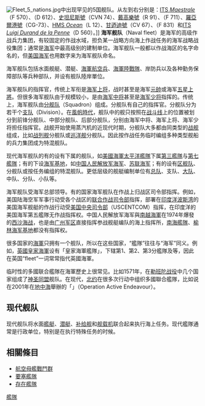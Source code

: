 {{Unreferenced|time=2014-07-03T03:57:02+00:00}}
[[File:Fleet_5_nations.jpg|thumb]]中出现罕见的5国舰队。从左到右分别是：[[西北風級巡防艦|ITS ''Maestrale'']]（F 570）、{{tsl|en|FS De Grasse|FS ''De Grasse''}}（D 612）、[[約翰·C·史坦尼斯號航空母艦|史坦尼斯號]]（CVN 74）、[[戴高樂號航空母艦|戴高樂號]]（R 91）、{{tsl|en|Surcouf (F711)|FS ''Surcouf''}}（F 711）、[[羅亞爾港號巡洋艦|羅亞爾港號]]（CG-73）、[[海洋號兩棲攻擊艦|HMS ''Ocean'']]（L 12）、[[甘迺迪號航空母艦_(CV-67)|甘迺迪號]]（CV 67）、{{tsl|en|Hr. Ms. Van Amstel|HNLMS ''Van Amstel''}}（F 831）和[[杜兰德·泽拉·潘尼级驱逐舰|ITS ''Luigi Durand de la Penne'']]（D 560）。]]
'''海军舰队'''（Naval fleet）是海军的高级作战兵力集团，有较固定的作战水域，担负某一战略方向海上作战任务的海军战略战役集团；通常是[[海军|海军]]中最高级别的建制单位。海军舰队一般都以作战海区的名字命名的，但[[美国海军|美国海军]]也用数字来为海军舰队命名。

海军舰队包括水面舰艇、潜艇、[[海軍航空兵|海軍航空兵]]、[[海軍陸戰隊|海軍陸戰隊]]、岸防兵以及各种勤务保障部队等兵种部队，并设有舰队陸岸單位。

海军舰队的指挥官，传统上军衔是[[海军上将|海军上将]]，战时甚至是海军[[元帥|元帥]]或海军[[五星上將|五星上將]]。但很多海军舰队由于规模较小，是由[[海军中将|海军中将]]甚至是[[海军少将|海军少将]]指挥的。传统上，海军舰队由[[分舰队|分舰队]]（Squadron）组成。分舰队有自己的指挥官。分舰队分为若干个[[舰艇支队|支队]]（Division）。在[[風帆時代|風帆時代]]，舰队中的舰只按照在[[战斗线|战斗线]]上的位置被划分到前锋分舰队、中部分舰队、后部分舰队，分别由海军中将、海军上将、海军少将担任指挥官。战舰开始使用蒸汽机的近现代时期，分舰队大多都由同类型的[[战舰|战舰]]组成，比如[[战列舰|战列舰]]分舰队或[[巡洋舰|巡洋舰]]分舰队。因此按作战任务临时编组多种类型舰船的兵力集团成为特混舰队。

现代海军舰队的有的设有下属的舰队，如[[美國海軍|美國海軍]][[太平洋艦隊|太平洋艦隊]]下属[[第三艦隊_(美國海軍)|第三艦隊]]与[[第七艦隊|第七艦隊]]；有的下设[[海军基地#海军的建制单位|海军基地]]，如[[中国人民解放军海军|中国人民解放军海军]]、[[苏联海军|苏联海军]]；有的设有[[区舰队|区舰队]]、分舰队或按任务编组的特混舰队。更低层级的舰艇编制单位有[[海军总队|总队]]、支队、[[舰艇大队|大队]]、中队、分队、小队等。

海军舰队受海军总部领导。有的国家海军舰队在作战上归战区司令部指挥。例如，美国陆海空军军事行动受各个战区的[[美军联合作战司令部|联合作战司令部]]指挥，部署在[[印度洋|印度洋]][[波斯湾|波斯湾]]的美国海军舰艇的作战行动受[[美国中央司令部|美国中央司令部]]（USCENTCOM）指挥，在印度洋的美国海军第五艦隊无作战指挥权。中国人民解放军海军與[[越南共和國海軍|南越海軍]]在1974年爆發的[[西沙海战|西沙海战]]，也是由[[广州军区|广州军区]]直接指挥参战舰艇编队的海上指挥所，[[南海艦隊|南海艦隊]]、[[榆林海军基地|榆林海军基地]]都没有指挥权。

很多国家的[[海軍|海軍]]只拥有一个舰队，所以在这些国家，“艦隊”往往与“海军”同义。例如，[[英國皇家海軍|英國皇家海軍]]设有「皇家海軍艦隊」，下辖第1、第2、第3分艦隊及{{Link-en|英國皇家海軍潛艇艦隊|Royal Navy Submarine Service|潜艇舰队}}等，因此在英国“fleet”一词常常指代英國海軍。

临时性的多國联合艦隊在海軍歷史上很常见。比如1571年，在[[勒班陀战役|勒班陀战役]]中几个国家组成了[[神圣同盟|神圣同盟]]舰队。在现代，[[北大西洋公约组织|北约]]在很多次行动中组织多國聯合艦隊，比如说在2001年在[[地中海|地中海]]舉辦的「{{Link-en|積極行動|Operation Active Endeavour}}」（Operation Active Endeavour）。

== 现代舰队 ==
现代舰队将水面[[艦艇|艦艇]]、[[潜艇|潜艇]]、[[补给舰|补给舰]]和[[舰载机|舰载机]]联合起来执行海上任务。现代艦隊通常是行政单位，特别是在执行特殊任务的时候。

==相關條目==
*[[航空母艦戰鬥群|航空母艦戰鬥群]]
*[[要塞艦隊|要塞艦隊]]
*[[存在艦隊|存在艦隊]]
{{海军主题}}

[[Category:艦隊|]]